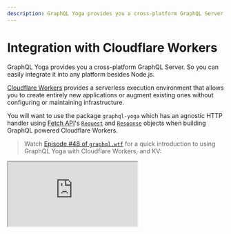 ```yaml
---
description: GraphQL Yoga provides you a cross-platform GraphQL Server. So you can easily integrate it into any platform besides Node.js.
---
```


# Integration with Cloudflare Workers

GraphQL Yoga provides you a cross-platform GraphQL Server. So you can easily integrate it into any platform besides Node.js.

[Cloudflare Workers](https://developers.cloudflare.com/workers) provides a serverless execution environment that allows you to create entirely new applications or augment existing ones without configuring or maintaining infrastructure.

You will want to use the package `graphql-yoga` which has an agnostic HTTP handler using [Fetch API](https://developer.mozilla.org/en-US/docs/Web/API/Fetch_API/Using_Fetch)'s [`Request`](https://developer.mozilla.org/en-US/docs/Web/API/Request) and [`Response`](https://developer.mozilla.org/en-US/docs/Web/API/Response) objects when building GraphQL powered Cloudflare Workers.

> Watch [Episode #48 of `graphql.wtf`](https://graphql.wtf/episodes/48-graphql-yoga-cloudflare-workers-kv) for a quick introduction to using GraphQL Yoga with Cloudflare Workers, and KV:

<iframe
  src="https://www.youtube.com/embed/xibiwSXMLsc"
  title="Using GraphQL Yoga with Cloudflare Workers, and KV"
/>

## Installation

```sh npm2yarn
npm i graphql-yoga graphql
```

## Example with regular `fetch` event listener

```ts filename="listener.mjs"
import { createYoga, createSchema } from 'graphql-yoga'

const yoga = createYoga({
  schema: createSchema({
    typeDefs: /* GraphQL */ `
      type Query {
        hello: String!
      }
    `,
    resolvers: {
      Query: {
        hello: () => 'Hello World!'
      }
    }
  })
})

self.addEventListener('fetch', yoga)
```

> You can also check a full example on our GitHub repository [here](https://github.com/dotansimha/graphql-yoga/tree/main/examples/service-worker)

## Example with Modules Approach

```ts filename="modules.mjs"
import { createYoga, createSchema } from 'graphql-yoga'

const yoga = createYoga({
  schema: createSchema({
    typeDefs: /* GraphQL */ `
      type Query {
        hello: String!
      }
    `,
    resolvers: {
      Query: {
        hello: () => 'Hello World!'
      }
    }
  })
})
export default { fetch: yoga.fetch }
```

### Access to environmental values (KV Namespaces etc.)

You can access your KV namespaces etc through the context.

```ts
import { createYoga, createSchema } from 'graphql-yoga'

interface Env {
  MY_NAMESPACE: KVNamespace
}

const yoga = createYoga<Env>({
  schema: createSchema({
    typeDefs: /* GraphQL */ `
      type Query {
        todo(id: ID!): String
        todos: [String]
      }
      type Mutation {
        createTodo(id: ID!, text: String!): String
        deleteTodo(id: ID!): String
      }
    `,
    resolvers: {
      Query: {
        todo: (_, { id }, { MY_NAMESPACE }) => MY_NAMESPACE.get(id),
        todos: (_, __, { MY_NAMESPACE }) => MY_NAMESPACE.list()
      },
      Mutation: {
        // MY_NAMESPACE is available as a GraphQL context
        createTodo(_, { id, text }, context) {
          return context.MY_NAMESPACE.put(id, text)
        },
        deleteTodo(_, { id }, context) {
          return context.MY_NAMESPACE.delete(id)
        }
      }
    }
  })
})

export default { fetch: yoga.fetch }
```

If you need `ExecutionContext` as well inside your resolvers, you can extend the context type like below;

```ts
import { createYoga } from 'graphql-yoga'

interface Env {
  MY_NAMESPACE: KVNamespace
}

const yoga = createYoga<Env & ExecutionContext>({
  schema: createSchema({
    typeDefs: /* GraphQL */ `
      type Query {
        hello: String!
      }
    `,
    resolvers: {
      Query: {
        hello: () => 'Hello World!'
      }
    }
  })
})

export default { fetch: yoga.fetch }
```

> You can also check a full example on our GitHub repository [here](https://github.com/dotansimha/graphql-yoga/tree/main/examples/cloudflare-modules)

## Enabling Subscriptions

For a library enabling topic-based subscriptions using GraphQL Yoga, `graphql-ws`, see [graphql-workers-subscriptions](https://github.com/bubblydoo/graphql-workers-subscriptions). This library uses Durable Objects and D1 to manage the subscriptions state.

### Compatibility for Server Sent Events

In order to enable Server Sent Events based subscriptions with Cloudflare Workers, make sure you have set the compatibility date in your wrangler configuration file to a date after 2022-11-30 (if that's not possible, add compatibility flag `streams_enable_constructors`).

```toml
compatibility_date = "2022-11-30"
```

## Debug Logging

You should expose `DEBUG` variable in your environment to enable more verbose logging from GraphQL Yoga application.
